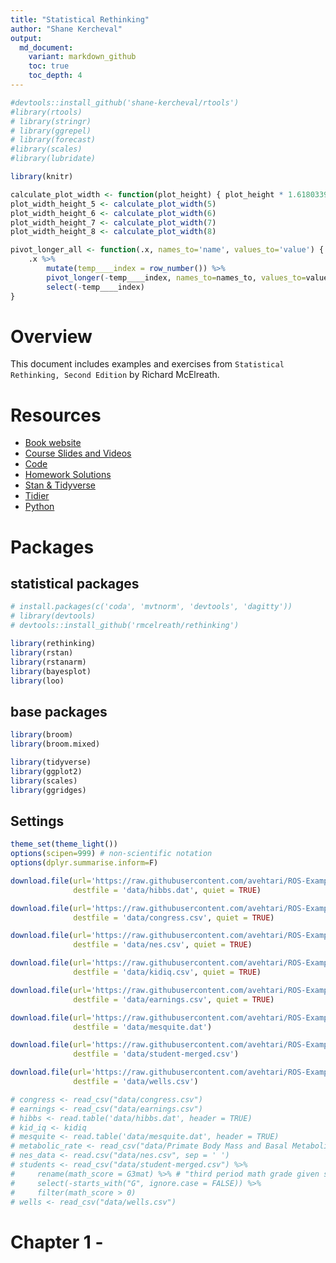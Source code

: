 ```yaml
---
title: "Statistical Rethinking"
author: "Shane Kercheval"
output:
  md_document:
    variant: markdown_github
    toc: true
    toc_depth: 4
---
```


```r
#devtools::install_github('shane-kercheval/rtools')
#library(rtools)
# library(stringr)
# library(ggrepel)
# library(forecast)
#library(scales)
#library(lubridate)

library(knitr)

calculate_plot_width <- function(plot_height) { plot_height * 1.61803398875 }
plot_width_height_5 <- calculate_plot_width(5)
plot_width_height_6 <- calculate_plot_width(6)
plot_width_height_7 <- calculate_plot_width(7)
plot_width_height_8 <- calculate_plot_width(8)

pivot_longer_all <- function(.x, names_to='name', values_to='value') {
    .x %>%
        mutate(temp____index = row_number()) %>%
        pivot_longer(-temp____index, names_to=names_to, values_to=values_to) %>%
        select(-temp____index)
}
```

# Overview

This document includes examples and exercises from `Statistical Rethinking, Second Edition` by Richard McElreath.

# Resources

- [Book website](http://xcelab.net/rm/statistical-rethinking/)
- [Course Slides and Videos](https://github.com/rmcelreath/stat_rethinking_2020#calendar--topical-outline)
- [Code](http://xcelab.net/rmpubs/sr2/code.txt)
- [Homework Solutions](https://github.com/rmcelreath/stat_rethinking_2020/tree/main/homework)
- [Stan & Tidyverse](https://vincentarelbundock.github.io/rethinking2/)
- [Tidier](https://bookdown.org/content/4857/small-worlds-and-large-worlds.html#building-a-model)
- [Python](https://github.com/pymc-devs/resources/tree/master/Rethinking_2)


# Packages

## statistical packages

```r
# install.packages(c('coda', 'mvtnorm', 'devtools', 'dagitty'))
# library(devtools)
# devtools::install_github('rmcelreath/rethinking')

library(rethinking)
library(rstan)
library(rstanarm)
library(bayesplot)
library(loo)
```

## base packages

```r
library(broom)
library(broom.mixed)

library(tidyverse)
library(ggplot2)
library(scales)
library(ggridges)
```

## Settings

```r
theme_set(theme_light())
options(scipen=999) # non-scientific notation
options(dplyr.summarise.inform=F)
```

```r
download.file(url='https://raw.githubusercontent.com/avehtari/ROS-Examples/master/ElectionsEconomy/data/hibbs.dat',
              destfile = 'data/hibbs.dat', quiet = TRUE)

download.file(url='https://raw.githubusercontent.com/avehtari/ROS-Examples/master/Congress/data/congress.csv',
              destfile = 'data/congress.csv', quiet = TRUE)

download.file(url='https://raw.githubusercontent.com/avehtari/ROS-Examples/master/NES/data/nes.txt',
              destfile = 'data/nes.csv', quiet = TRUE)

download.file(url='https://raw.githubusercontent.com/avehtari/ROS-Examples/master/KidIQ/data/kidiq.csv',
              destfile = 'data/kidiq.csv', quiet = TRUE)

download.file(url='https://raw.githubusercontent.com/avehtari/ROS-Examples/master/Earnings/data/earnings.csv',
              destfile = 'data/earnings.csv', quiet = TRUE)

download.file(url='https://raw.githubusercontent.com/avehtari/ROS-Examples/master/Mesquite/data/mesquite.dat',
              destfile = 'data/mesquite.dat')

download.file(url='https://raw.githubusercontent.com/avehtari/ROS-Examples/master/Student/data/student-merged.csv',
              destfile = 'data/student-merged.csv')

download.file(url='https://raw.githubusercontent.com/avehtari/ROS-Examples/master/Arsenic/data/wells.csv',
              destfile = 'data/wells.csv')
```

```r
# congress <- read_csv("data/congress.csv")
# earnings <- read_csv("data/earnings.csv")
# hibbs <- read.table('data/hibbs.dat', header = TRUE)
# kid_iq <- kidiq
# mesquite <- read.table('data/mesquite.dat', header = TRUE)
# metabolic_rate <- read_csv("data/Primate Body Mass and Basal Metabolic Rate.csv")
# nes_data <- read.csv("data/nes.csv", sep = ' ')
# students <- read_csv("data/student-merged.csv") %>%
#     rename(math_score = G3mat) %>% # "third period math grade given student's school" https://avehtari.github.io/ROS-Examples/Student/student.html
#     select(-starts_with("G", ignore.case = FALSE)) %>%
#     filter(math_score > 0)
# wells <- read_csv("data/wells.csv")
```

# Chapter 1 - 
